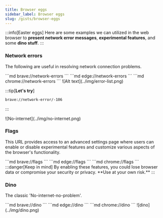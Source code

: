 ```yaml
---
title: Browser eggs
sidebar_label: Browser eggs
slug: /gists/browser-eggs
---
```



<!-- Prettier doesn't change this -->

:::info[Easter eggs]
Here are some examples we can utilized in the web browser to **present network error messages**, **experimental features**, and some **dino stuff**.
:::
<!-- Prettier doesn't change this -->

### Network errors
The following are useful in resolving network connection problems.

<Tabs groupId="web-browsers">
  <TabItem value="brave" label="Brave">
    ```md
    brave://network-errors
    ```
  </TabItem>
  <TabItem value="edge" label="Edge">
    ```md
    edge://network-errors
    ```
  </TabItem>
  <TabItem value="chrome" label="Chrome">
    ```md
    chrome://network-errors
    ```
  </TabItem>
</Tabs>

<BrowserWindow>
![Alt text](../img/error-list.png)
</BrowserWindow>

<!-- Prettier doesn't change this -->
:::tip[**Let's try**]


```md
brave://network-error/-106
``` 
:::

<BrowserWindow>
![No-internet](../img/no-internet.png)
</BrowserWindow>


<!-- Prettier doesn't change this -->

### Flags
This URL provides access to an advanced settings page where users can enable or disable experimental features and customize various aspects of the browser's functionality.

<Tabs groupId="web-browsers">
  <TabItem value="brave" label="Brave">
    ```md
    brave://flags
    ```
  </TabItem>
  <TabItem value="edge" label="Edge">
    ```md
    edge://flags
    ```
  </TabItem>
  <TabItem value="chrome" label="Chrome">
    ```md
    chrome://flags
    ```
  </TabItem>
</Tabs>
<!-- Prettier doesn't change this -->
:::danger[Keep in mind]
By enabling these features, you could lose browser data or compromise your security or privacy. **Use at your own risk.**
:::

### Dino
The classic 'No-internet-no-problem'.

<Tabs groupId="web-browsers">
  <TabItem value="brave" label="Brave">
    ```md
    brave://dino
    ```
  </TabItem>
  <TabItem value="edge" label="Edge">
    ```md
    edge://dino
    ```
  </TabItem>
  <TabItem value="chrome" label="Chrome">
    ```md
    chrome://dino
    ```
  </TabItem>
</Tabs>

<BrowserWindow>
![dino](../img/dino.png)
</BrowserWindow>


